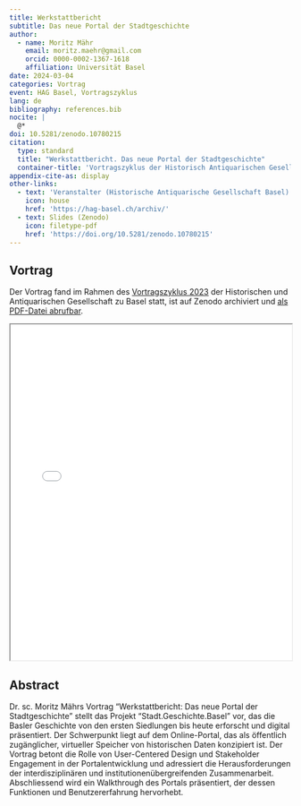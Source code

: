 ```yaml
---
title: Werkstattbericht
subtitle: Das neue Portal der Stadtgeschichte
author:
  - name: Moritz Mähr
    email: moritz.maehr@gmail.com
    orcid: 0000-0002-1367-1618
    affiliation: Universität Basel
date: 2024-03-04
categories: Vortrag
event: HAG Basel, Vortragszyklus
lang: de
bibliography: references.bib
nocite: |
  @*
doi: 10.5281/zenodo.10780215
citation:
  type: standard
  title: "Werkstattbericht. Das neue Portal der Stadtgeschichte"
  container-title: 'Vortragszyklus der Historisch Antiquarischen Gesellschaft Basel (HAG), Naturhistorisches Museum Basel'
appendix-cite-as: display
other-links:
  - text: 'Veranstalter (Historische Antiquarische Gesellschaft Basel)'
    icon: house
    href: 'https://hag-basel.ch/archiv/'
  - text: Slides (Zenodo)
    icon: filetype-pdf
    href: 'https://doi.org/10.5281/zenodo.10780215'
---
```


## Vortrag

Der Vortrag fand im Rahmen des [Vortragszyklus 2023](https://hag-basel.ch/archiv) der Historischen und Antiquarischen Gesellschaft zu Basel statt, ist auf Zenodo archiviert und [als PDF-Datei abrufbar](https://doi.org/10.5281/zenodo.10780215).

::: {.callout-tip title="Präsentation anzeigen" icon="false" collapse="true"}

<iframe src="/assets/files/20240304-Moritz_Maehr-Werkstattbericht.pdf" width="100%" height="600px" loading="lazy" allowfullscreen title="Werkstattbericht: Das neue Portal der Stadtgeschichte">

This browser does not support PDFs. Please download the PDF <a href="/assets/files/20240304-Moritz_Maehr-Werkstattbericht.pdf">download the PDF</a> to view it.

</iframe>
:::

## Abstract

Dr. sc. Moritz Mährs Vortrag "Werkstattbericht: Das neue Portal der Stadtgeschichte" stellt das Projekt "Stadt.Geschichte.Basel" vor, das die Basler Geschichte von den ersten Siedlungen bis heute erforscht und digital präsentiert. Der Schwerpunkt liegt auf dem Online-Portal, das als öffentlich zugänglicher, virtueller Speicher von historischen Daten konzipiert ist. Der Vortrag betont die Rolle von User-Centered Design und Stakeholder Engagement in der Portalentwicklung und adressiert die Herausforderungen der interdisziplinären und institutionenübergreifenden Zusammenarbeit. Abschliessend wird ein Walkthrough des Portals präsentiert, der dessen Funktionen und Benutzererfahrung hervorhebt.